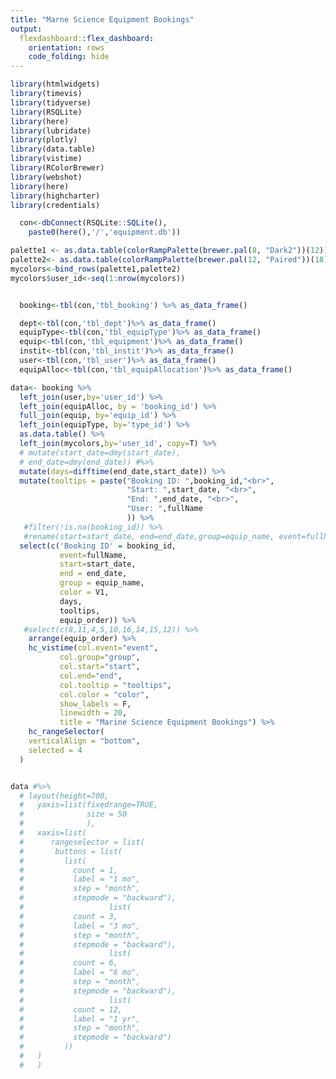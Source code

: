 ---
title: "Marne Science Equipment Bookings"
output:
  flexdashboard::flex_dashboard:
    orientation: rows
    code_folding: hide
---

```{r}
library(htmlwidgets)
library(timevis)
library(tidyverse)
library(RSQLite)
library(here)
library(lubridate)
library(plotly)
library(data.table)
library(vistime)
library(RColorBrewer)
library(webshot)
library(here)
library(highcharter)
library(credentials)
```


```{r echo=FALSE, fig.show='hide', message=FALSE, warning=FALSE, paged.print=FALSE, results='hide'}
  con<-dbConnect(RSQLite::SQLite(),
    paste0(here(),'/','equipment.db'))

palette1 <- as.data.table(colorRampPalette(brewer.pal(8, "Dark2"))(12))
palette2<- as.data.table(colorRampPalette(brewer.pal(12, "Paired"))(18))
mycolors<-bind_rows(palette1,palette2) 
mycolors$user_id<-seq(1:nrow(mycolors))


  booking<-tbl(con,'tbl_booking') %>% as_data_frame()

  dept<-tbl(con,'tbl_dept')%>% as_data_frame()
  equipType<-tbl(con,'tbl_equipType')%>% as_data_frame()
  equip<-tbl(con,'tbl_equipment')%>% as_data_frame()
  instit<-tbl(con,'tbl_instit')%>% as_data_frame()
  user<-tbl(con,'tbl_user')%>% as_data_frame()
  equipAlloc<-tbl(con,'tbl_equipAllocation')%>% as_data_frame()

```


```{r echo=FALSE, fig.height=5, fig.width=5, message=FALSE, warning=FALSE, paged.print=FALSE}
data<- booking %>% 
  left_join(user,by='user_id') %>%
  left_join(equipAlloc, by = 'booking_id') %>%
  full_join(equip, by='equip_id') %>%
  left_join(equipType, by='type_id') %>% 
  as.data.table() %>%
  left_join(mycolors,by='user_id', copy=T) %>% 
  # mutate(start_date=dmy(start_date),
  # end_date=dmy(end_date)) #%>% 
  mutate(days=difftime(end_date,start_date)) %>%
  mutate(tooltips = paste("Booking ID: ",booking_id,"<br>",
                          "Start: ",start_date, "<br>",
                          "End: ",end_date, "<br>",
                          "User: ",fullName
                          )) %>% 
   #filter(!is.na(booking_id)) %>%
   #rename(start=start_date, end=end_date,group=equip_name, event=fullName,color=V1)%>%
  select(c('Booking ID' = booking_id,
           event=fullName,
           start=start_date,
           end = end_date,
           group = equip_name,
           color = V1,
           days, 
           tooltips,
           equip_order)) %>% 
   #select(c(8,11,4,5,10,16,14,15,12)) %>%
    arrange(equip_order) %>%
    hc_vistime(col.event="event",
           col.group="group",
           col.start="start",
           col.end="end",
           col.tooltip = "tooltips",
           col.color = "color",
           show_labels = F,
           linewidth = 20,
           title = "Marine Science Equipment Bookings") %>% 
    hc_rangeSelector(
    verticalAlign = "bottom",
    selected = 4
  )


data #%>%
  # layout(height=700,
  #   yaxis=list(fixedrange=TRUE,
  #              size = 50
  #              ),
  #   xaxis=list(
  #      rangeselector = list(
  #       buttons = list(
  #         list(
  #           count = 1,
  #           label = "1 mo",
  #           step = "month",
  #           stepmode = "backward"),
  #                   list(
  #           count = 3,
  #           label = "3 mo",
  #           step = "month",
  #           stepmode = "backward"),
  #                   list(
  #           count = 6,
  #           label = "6 mo",
  #           step = "month",
  #           stepmode = "backward"),
  #                   list(
  #           count = 12,
  #           label = "1 yr",
  #           step = "month",
  #           stepmode = "backward")
  #         ))
  #   )
  #   )
```